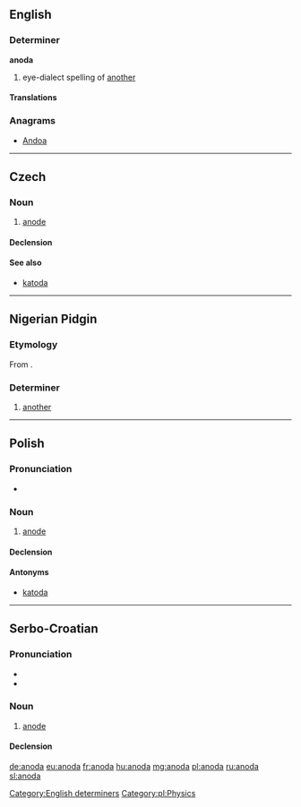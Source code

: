 ==English==

===Determiner===
'''anoda'''

# {{context|Jamaica|lang=en}} eye-dialect spelling of [[another]]

====Translations====
{{trans-see|another}}

===Anagrams===
* [[Andoa#English|Andoa]]

[[Category:English determiners]]

----

==Czech==

===Noun===
{{cs-noun|g=f}}

# [[anode]]

====Declension====
{{cs-decl-noun-auto|f|ano|d|a}}

====See also====
* [[katoda]] {{g|f}}

----

==Nigerian Pidgin==

===Etymology===
From {{etyl|en|pcm}} {{term|another|lang=en}}.

===Determiner===
{{head|pcm|determiner}}

# [[another]]

----

==Polish==
{{wikipedia|lang=pl}}

===Pronunciation===
* {{audio|Pl-anoda.ogg|Audio}}

===Noun===
{{pl-noun|f}}

# [[anode]]

====Declension====
{{pl-decl-noun-f|ano|d}}

====Antonyms====
* [[katoda]]

[[Category:pl:Physics]]

----

==Serbo-Croatian==

===Pronunciation===
* {{IPA|/anǒːda/|lang=sh}}
* {{hyphenation|a|no|da|lang=sh}}

===Noun===
{{sh-noun|g=f|head=anóda|r|анода|ано́да}}

# [[anode]]

====Declension====
{{sh-decl-noun
|anoda|anode
|anode|anoda
|anodi|anodama
|anodu|anode
|anodo|anode
|anodi|anodama
|anodom|anodama
}}

[[de:anoda]]
[[eu:anoda]]
[[fr:anoda]]
[[hu:anoda]]
[[mg:anoda]]
[[pl:anoda]]
[[ru:anoda]]
[[sl:anoda]]